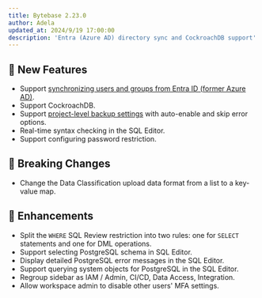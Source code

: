 ```yaml
---
title: Bytebase 2.23.0
author: Adela
updated_at: 2024/9/19 17:00:00
description: 'Entra (Azure AD) directory sync and CockroachDB support'
---
```



## 🚀 New Features

- Support [synchronizing users and groups from Entra ID (former Azure AD)](/administration/scim/overview/).
- Support CockroachDB.
- Support [project-level backup settings](/change-database/rollback-data-changes/#project-backup-settings) with auto-enable and skip error options.
- Real-time syntax checking in the SQL Editor.
- Support configuring password restriction.

## 🔔 Breaking Changes

- Change the Data Classification upload data format from a list to a key-value map.

## 🎄 Enhancements

- Split the `WHERE` SQL Review restriction into two rules: one for `SELECT` statements and one for DML operations.
- Support selecting PostgreSQL schema in SQL Editor.
- Display detailed PostgreSQL error messages in the SQL Editor.
- Support querying system objects for PostgreSQL in the SQL Editor.
- Regroup sidebar as IAM / Admin, CI/CD, Data Access, Integration.
- Allow workspace admin to disable other users' MFA settings.

<InstallUpgrade />
